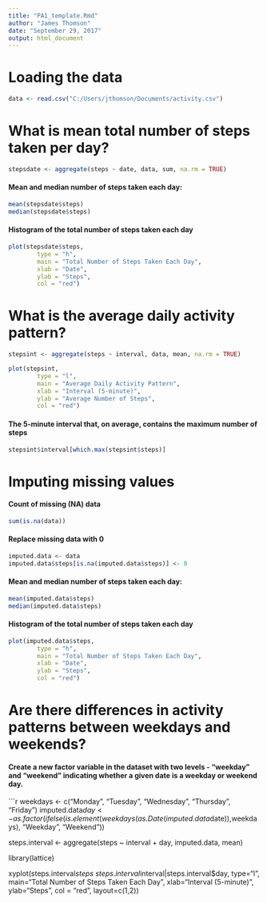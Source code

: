 ---
title: "PA1_template.Rmd"
author: "James Thomson"
date: "September 29, 2017"
output: html_document
---
# Loading the data

```{r}
data <- read.csv("C:/Users/jthomson/Documents/activity.csv")
```

# What is mean total number of steps taken per day?

```{r}
stepsdate <- aggregate(steps ~ date, data, sum, na.rm = TRUE)
```

#### Mean and median number of steps taken each day:

```{r}
mean(stepsdate$steps)
median(stepsdate$steps)
```

#### Histogram of the total number of steps taken each day

```{r}
plot(stepsdate$steps,
        type = "h",
        main = "Total Number of Steps Taken Each Day",
        xlab = "Date", 
        ylab = "Steps",
        col = "red")
```

# What is the average daily activity pattern?

```{r}
stepsint <- aggregate(steps ~ interval, data, mean, na.rm = TRUE)

plot(stepsint,
        type = "l",
        main = "Average Daily Activity Pattern",
        xlab = "Interval (5-minute)",
        ylab = "Average Number of Steps",
        col = "red")
```

#### The 5-minute interval that, on average, contains the maximum number of steps

```{r}
stepsint$interval[which.max(stepsint$steps)]
```

# Imputing missing values

#### Count of missing (NA) data

```{r}
sum(is.na(data))
```

#### Replace missing data with 0
```{r}
imputed.data <- data
imputed.data$steps[is.na(imputed.data$steps)] <- 0
```

#### Mean and median number of steps taken each day:

```{r}
mean(imputed.data$steps)
median(imputed.data$steps)
```

#### Histogram of the total number of steps taken each day

```{r}
plot(imputed.data$steps, 
        type = "h",
        main = "Total Number of Steps Taken Each Day",
        xlab = "Date", 
        ylab = "Steps",
        col = "red") 
```

# Are there differences in activity patterns between weekdays and weekends?

#### Create a new factor variable in the dataset with two levels - "weekday" and "weekend" indicating whether a given date is a weekday or weekend day.

```{r}
weekdays <- c("Monday", "Tuesday", "Wednesday", "Thursday", 
              "Friday")
imputed.data$day <- as.factor(ifelse(is.element(weekdays(as.Date(imputed.data$date)),weekdays), "Weekday", "Weekend"))

steps.interval <- aggregate(steps ~ interval + day, imputed.data, mean)

library(lattice)

xyplot(steps.interval$steps ~ steps.interval$interval|steps.interval$day,
        type="l",
        main="Total Number of Steps Taken Each Day",
        xlab="Interval (5-minute)", 
        ylab="Steps",
        col = "red",
        layout=c(1,2))